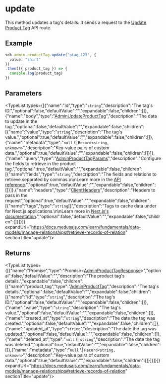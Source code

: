 
# update

This method updates a tag's details. It sends a request to the
[Update Product Tag](https://docs.medusajs.com/api/admin#product-tags\_postproducttagsid)
API route.

## Example

```ts
sdk.admin.productTag.update("ptag_123", {
  value: "shirt"
})
.then(({ product_tag }) => {
  console.log(product_tag)
})
```

## Parameters

<TypeList types={[{"name":"id","type":"`string`","description":"The tag's ID.","optional":false,"defaultValue":"","expandable":false,"children":[]},{"name":"body","type":"[AdminUpdateProductTag](../../../../../types/HttpTypes/interfaces/types.HttpTypes.AdminUpdateProductTag/page.mdx)","description":"The data to update in the tag.","optional":false,"defaultValue":"","expandable":false,"children":[{"name":"value","type":"`string`","description":"The tag's value.","optional":true,"defaultValue":"","expandable":false,"children":[]},{"name":"metadata","type":"`null` \\| `Record<string, unknown>`","description":"Key-value pairs of custom data.","optional":true,"defaultValue":"","expandable":false,"children":[]}]},{"name":"query","type":"[AdminProductTagParams](../../../../../types/HttpTypes/interfaces/types.HttpTypes.AdminProductTagParams/page.mdx)","description":"Configure the fields to retrieve in the product tag.","optional":true,"defaultValue":"","expandable":false,"children":[{"name":"fields","type":"`string`","description":"The fields and relations to retrieve separated by commas.\n\nLearn more in the [API reference](https://docs.medusajs.com/api/store#select-fields-and-relations).","optional":true,"defaultValue":"","expandable":false,"children":[]}]},{"name":"headers","type":"[ClientHeaders](../../../types/js_sdk.admin.ClientHeaders/page.mdx)","description":"Headers to pass in the request","optional":true,"defaultValue":"","expandable":false,"children":[{"name":"tags","type":"`string`[]","description":"Tags to cache data under for Next.js applications.\n\nLearn more in [Next.js's documentation](https://nextjs.org/docs/app/building-your-application/caching#fetch-optionsnexttags-and-revalidatetag).","optional":false,"defaultValue":"","expandable":false,"children":[]}]}]} expandUrl="https://docs.medusajs.com/learn/fundamentals/data-models/manage-relationships#retrieve-records-of-relation" sectionTitle="update"/>

## Returns

<TypeList types={[{"name":"Promise","type":"Promise&#60;[AdminProductTagResponse](../../../../../types/HttpTypes/interfaces/types.HttpTypes.AdminProductTagResponse/page.mdx)&#62;","optional":false,"defaultValue":"","description":"The product tag's details.","expandable":false,"children":[{"name":"product_tag","type":"[AdminProductTag](../../../../../types/HttpTypes/interfaces/types.HttpTypes.AdminProductTag/page.mdx)","description":"The tag's details.","optional":false,"defaultValue":"","expandable":false,"children":[{"name":"id","type":"`string`","description":"The tag's ID.","optional":false,"defaultValue":"","expandable":false,"children":[]},{"name":"value","type":"`string`","description":"The tag's value.","optional":false,"defaultValue":"","expandable":false,"children":[]},{"name":"created_at","type":"`string`","description":"The date the tag was created.","optional":false,"defaultValue":"","expandable":false,"children":[]},{"name":"updated_at","type":"`string`","description":"The date the tag was updated.","optional":false,"defaultValue":"","expandable":false,"children":[]},{"name":"deleted_at","type":"`null` \\| `string`","description":"The date the tag was deleted.","optional":true,"defaultValue":"","expandable":false,"children":[]},{"name":"metadata","type":"`null` \\| `Record<string, unknown>`","description":"Key-value pairs of custom data.","optional":true,"defaultValue":"","expandable":false,"children":[]}]}]}]} expandUrl="https://docs.medusajs.com/learn/fundamentals/data-models/manage-relationships#retrieve-records-of-relation" sectionTitle="update"/>
